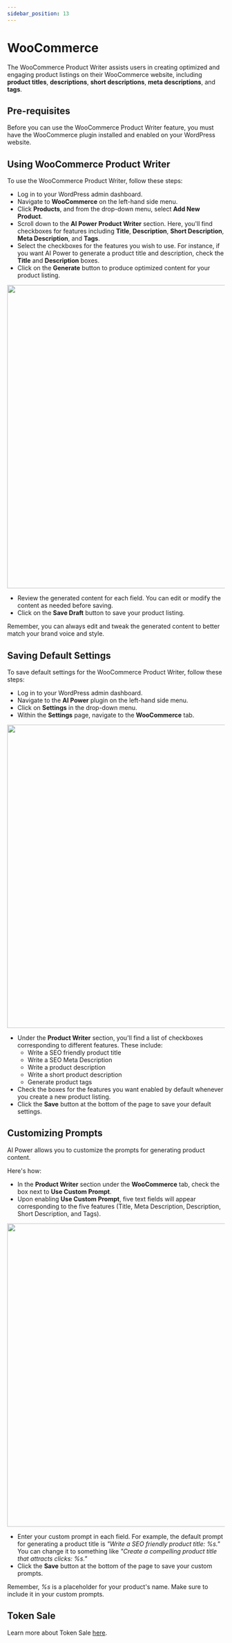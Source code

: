 ```yaml
---
sidebar_position: 13
---
```



# WooCommerce

The WooCommerce Product Writer assists users in creating optimized and engaging product listings on their WooCommerce website, including **product titles**, **descriptions**, **short descriptions**, **meta descriptions**, and **tags**.

## Pre-requisites

Before you can use the WooCommerce Product Writer feature, you must have the WooCommerce plugin installed and enabled on your WordPress website.

## Using WooCommerce Product Writer

To use the WooCommerce Product Writer, follow these steps:

- Log in to your WordPress admin dashboard.
- Navigate to **WooCommerce** on the left-hand side menu.
- Click **Products**, and from the drop-down menu, select **Add New Product**.
- Scroll down to the **AI Power Product Writer** section. Here, you'll find checkboxes for features including **Title**, **Description**, **Short Description**, **Meta Description**, and **Tags**.
- Select the checkboxes for the features you wish to use. For instance, if you want AI Power to generate a product title and description, check the **Title** and **Description** boxes.
- Click on the **Generate** button to produce optimized content for your product listing.

<img src={WooCommerce} width="700" />

- Review the generated content for each field. You can edit or modify the content as needed before saving.
- Click on the **Save Draft** button to save your product listing.

Remember, you can always edit and tweak the generated content to better match your brand voice and style.

## Saving Default Settings

To save default settings for the WooCommerce Product Writer, follow these steps:

- Log in to your WordPress admin dashboard.
- Navigate to the **AI Power** plugin on the left-hand side menu.
- Click on **Settings** in the drop-down menu.
- Within the **Settings** page, navigate to the **WooCommerce** tab.

<img src={WooCommerceSettings} width="700" />

- Under the **Product Writer** section, you'll find a list of checkboxes corresponding to different features. These include:
    - Write a SEO friendly product title
    - Write a SEO Meta Description
    - Write a product description
    - Write a short product description
    - Generate product tags
- Check the boxes for the features you want enabled by default whenever you create a new product listing.
- Click the **Save** button at the bottom of the page to save your default settings.

## Customizing Prompts

AI Power allows you to customize the prompts for generating product content.

Here's how:

- In the **Product Writer** section under the **WooCommerce** tab, check the box next to **Use Custom Prompt**.
- Upon enabling **Use Custom Prompt**, five text fields will appear corresponding to the five features (Title, Meta Description, Description, Short Description, and Tags).

<img src={WooCommercePrompt} width="700" />

- Enter your custom prompt in each field. For example, the default prompt for generating a product title is *"Write a SEO friendly product title: %s."* You can change it to something like *"Create a compelling product title that attracts clicks: %s."*
- Click the **Save** button at the bottom of the page to save your custom prompts.

Remember, *%s* is a placeholder for your product's name. Make sure to include it in your custom prompts.

## Token Sale

Learn more about Token Sale [here](docs/user-management-token-sale.mdx).